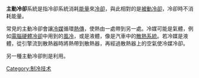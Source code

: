 {{orphan|time=2015-10-24T08:11:04+00:00}}
'''主動冷卻'''系統是指冷卻系統消耗[[能量|能量]]來[[冷卻|冷卻]]，與此相對的是[[被動冷卻|被動冷卻]]，冷卻時不消耗能量。

常見的主動冷卻會讓[[冷媒|冷媒]]循環[[熱傳|熱傳]]，使熱由一處帶到另一處。冷媒可能是氣體，例如[[電腦硬體冷卻|電腦硬體冷卻]]中用到的[[風冷|風冷]]，或是液體，像是汽車中的[[散热器|散熱系統]]。若冷媒是液體，從引擎流到散熱器時將熱帶到散熱器，再經過散熱器上的空氣使冷媒冷卻。

另一種主動冷卻則是利用{{le|熱泵及製冷循環|Heat pump and refrigeration cycle|製冷循環}}。

{{技術小作品}}

[[Category:制冷技术|Category:制冷技术]]